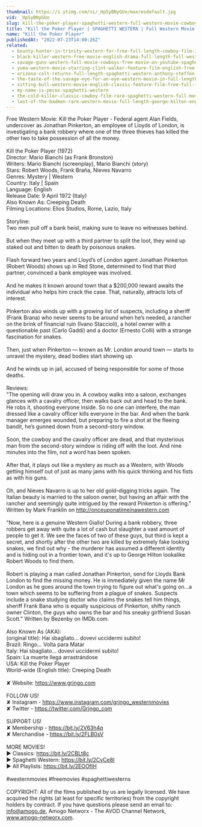 ```yaml
---
thumbnail: https://i.ytimg.com/vi/_HpSyBNyGUo/maxresdefault.jpg
vid: _HpSyBNyGUo
slug: kill-the-poker-player-spaghetti-western-full-western-movie-cowboys
title: "Kill the Poker Player | SPAGHETTI WESTERN | Full Western Movie | Cowboys"
name: "Kill the Poker Player"
publishedAt: "2022-07-23T14:00:26Z"
related:
  - bounty-hunter-in-trinity-western-for-free-full-length-cowboy-film-italo-western
  - black-killer-western-free-movie-english-drama-full-length-full-western-film
  - savage-guns-western-full-movie-cowboys-free-movie-on-youtube-spaghetti-western
  - yuma-western-movie-starring-clint-walker-feature-film-english-free-movie-full-length-youtube
  - arizona-colt-returns-full-length-spaghetti-western-anthony-steffen-cowboy-film-1970
  - the-taste-of-the-savage-eye-for-an-eye-western-movie-in-full-length-english-free-feature-film
  - sitting-bull-western-movie-english-classic-feature-film-free-full-flick-free-western-movies
  - my-name-is-pecos-spaghetti-western
  - the-cold-killer-classic-cowboy-film-rare-spaghetti-western-full-movie
  - last-of-the-badmen-rare-western-movie-full-length-george-hilton-english-full-movie
---
```


Free Western Movie: Kill the Poker Player - Federal agent Alan Fields, undercover as Jonathan Pinkerton, an employee of Lloyds of London, is investigating a bank robbery where one of the three thieves has killed the other two to take possession of all the money. <br />
<br />
Kill the Poker Player (1972)<br />
Director: Mario Bianchi (as Frank Bronston)<br />
Writers: Mario Bianchi (screenplay), Mario Bianchi (story) <br />
Stars: Robert Woods, Frank Braña, Nieves Navarro <br />
Genres: Mystery | Western <br />
Country: Italy | Spain<br />
Language: English<br />
Release Date: 9 April 1972 (Italy) <br />
Also Known As: Creeping Death <br />
Filming Locations: Elios Studios, Rome, Lazio, Italy <br />
<br />
Storyline:<br />
Two men pull off a bank heist, making sure to leave no witnesses behind.<br />
<br />
But when they meet up with a third partner to split the loot, they wind up staked out and bitten to death by poisonous snakes.<br />
<br />
Flash forward two years and Lloyd’s of London agent Jonathan Pinkerton (Robert Woods) shows up in Red Stone, determined to find that third partner, convinced a bank employee was involved.<br />
<br />
And he makes it known around town that a $200,000 reward awaits the individual who helps him crack the case. That, naturally, attracts lots of interest.<br />
<br />
Pinkerton also winds up with a growing list of suspects, including a sheriff (Frank Brana) who never seems to be around when he’s needed, a rancher on the brink of financial ruin (Ivano Staccioli), a hotel owner with a questionable past (Carlo Gaddi) and a doctor (Ernesto Colli) with a strange fascination for snakes.<br />
<br />
Then, just when Pinkerton — known as Mr. London around town — starts to unravel the mystery, dead bodies start showing up.<br />
<br />
And he winds up in jail, accused of being responsible for some of those deaths.<br />
<br />
Reviews:<br />
"The opening will draw you in. A cowboy walks into a saloon, exchanges glances with a cavalry officer, then walks back out and head to the bank. He robs it, shooting everyone inside. So no one can interfere, the man dressed like a cavalry officer kills everyone in the bar. And when the bank manager emerges wounded, but preparing to fire a shot at the fleeing bandit, he’s gunned down from a second-story window.<br />
<br />
Soon, the cowboy and the cavalry officer are dead, and that mysterious man from the second-story window is riding off with the loot. And nine minutes into the film, not a word has been spoken.<br />
<br />
After that, it plays out like a mystery as much as a Western, with Woods getting himself out of just as many jams with his quick thinking and his fists as with his guns.<br />
<br />
Oh, and Nieves Navarro is up to her old gold-digging tricks again. The Italian beauty is married to the saloon owner, but having an affair with the rancher and seemingly quite intrigued by the reward Pinkerton is offering." Written by Mark Franklin on http://onceuponatimeinawestern.com<br />
<br />
"Now, here is a genuine Western Giallo! During a bank robbery, three robbers get away with quite a lot of cash but slaughter a vast amount of people to get it. We see the faces of two of these guys, but third is kept a secret, and shortly after the other two are killed by extremely fake looking snakes, we find out why - the murderer has assumed a different identity and is hiding out in a frontier town, and it's up to George Hilton lookalike Robert Woods to find them.<br />
<br />
Robert is playing a man called Jonathan Pinkerton, send for Lloyds Bank London to find the missing money. He is immediately given the name Mr London as he goes around the town trying to figure out what's going on...a town which seems to be suffering from a plague of snakes. Suspects include a snake studying doctor who claims the snakes tell him things, sheriff Frank Bana who is equally suspicious of Pinkerton, shifty ranch owner Clinton, the guys who owns the bar and his sneaky girlfriend Susan Scott." Written by Bezenby on IMDb.com.<br />
<br />
Also Known As (AKA):<br />
(original title): Hai sbagliato... dovevi uccidermi subito!<br />
Brazil: Ringo... Volta para Matar<br />
Italy: Hai sbagliato... dovevi uccidermi subito!<br />
Spain: La muerte llega arrastrándose<br />
USA: Kill the Poker Player<br />
World-wide (English title): Creeping Death<br />
<br />
✘ Website: https://www.grjngo.com<br />
<br />
FOLLOW US!<br />
✘ Instagram - https://www.instagram.com/grjngo_westernmovies<br />
✘ Twitter - https://twitter.com/Grjngo_com<br />
<br />
SUPPORT US!<br />
✘ Membership - https://bit.ly/2V63h4q<br />
✘ Merchandise - https://bit.ly/2FLB0sV<br />
<br />
MORE MOVIES! <br />
► Classics: https://bit.ly/2CBLt8c <br />
► Spaghetti Western: https://bit.ly/2CyCe8I <br />
► All Playlists: https://bit.ly/2EOOfIH <br />
<br />
#westernmovies #freemovies #spaghettiwesterns<br />
<br />
COPYRIGHT: All of the films published by us are legally licensed. We have acquired the rights (at least for specific territories) from the copyright holders by contract. If you have questions please send an email to: info@amogo.de, Amogo Networx - The AVOD Channel Network, www.amogo-networx.com.
